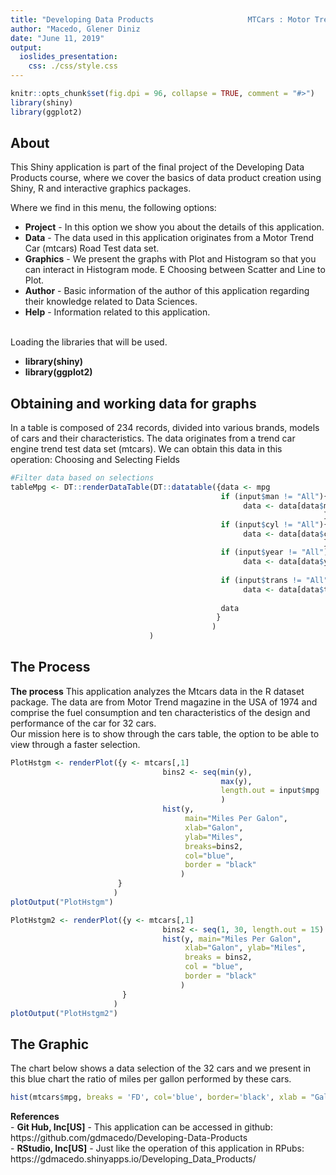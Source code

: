 ```yaml
---
title: "Developing Data Products                     MTCars : Motor Trend Car             São Paulo/Br | 2019 June"
author: "Macedo, Glener Diniz                                                                                                                                                                                                 **Counselors**:                                                                                                                                            - Brian Caffo, Phd;                                                                                                                         - Jeff Leek, Phd;                                                                                                                                               - Roger D. Peng, PhD.                                                                                                                   -"
date: "June 11, 2019"
output:
  ioslides_presentation:
    css: ./css/style.css
---
```

<style type="text/css">
@import url("http://maxcdn.bootstrapcdn.com/bootstrap/3.3.6/css/bootstrap.min.css");
</style>

```r
knitr::opts_chunk$set(fig.dpi = 96, collapse = TRUE, comment = "#>")
library(shiny)
library(ggplot2)
```
## About
<div class = "tabletext">
This Shiny application is part of the final project of the Developing Data Products course, where we cover the basics of data product creation using Shiny, R and interactive graphics packages. 

Where we find in this menu, the following options:

* **Project** - In this option we show you about the details of this application.
* **Data** - The data used in this application originates from a Motor Trend Car (mtcars) Road Test data set.
* **Graphics** - We present the graphs with Plot and Histogram so that you can interact in Histogram mode. E Choosing between Scatter and Line to Plot. 
* **Author** - Basic information of the author of this application regarding their knowledge related to Data Sciences. 
* **Help** - Information related to this application.
</div><br>
<div class = "tabletext">Loading the libraries that will be used.</div>
* **library(shiny)**
* **library(ggplot2)**


## Obtaining and working data for graphs
<div class = "tabletext">
In a table is composed of 234 records, divided into various brands, models of cars and their characteristics.
The data originates from a trend car engine trend test data set (mtcars). We can obtain this data in this operation:
Choosing and Selecting Fields</div>
```r
#Filter data based on selections
tableMpg <- DT::renderDataTable(DT::datatable({data <- mpg
                                               if (input$man != "All"){
                                                    data <- data[data$manufacturer == input$man,]
                                                                      }
                                               if (input$cyl != "All"){
                                                    data <- data[data$cyl == input$cyl,]
                                                                      }
                                               if (input$year != "All"){
                                                    data <- data[data$year == input$year,]
                                                                       }
                                               if (input$trans != "All"){
                                                    data <- data[data$trans == input$trans,]
                                                                        }
                                               data
                                              }
                                             )
                               )
```

## The Process
<div class = "tabletext"><b>The process</b>  This application analyzes the Mtcars data in the R dataset package. The data are from Motor Trend magazine in the USA of 1974 and comprise the fuel consumption and ten characteristics of the design and performance of the car for 32 cars.<br>
Our mission here is to show through the cars table, the option to be able to view through a faster selection.<br>
</div>
```r
PlotHstgm <- renderPlot({y <- mtcars[,1]
                                  bins2 <- seq(min(y), 
                                               max(y), 
                                               length.out = input$mpg
                                               )
                                  hist(y, 
                                       main="Miles Per Galon",
                                       xlab="Galon", 
                                       ylab="Miles",
                                       breaks=bins2, 
                                       col="blue", 
                                       border = "black"
                                      )
                        }
                       )
plotOutput("PlotHstgm")
```
```r
PlotHstgm2 <- renderPlot({y <- mtcars[,1]
                                  bins2 <- seq(1, 30, length.out = 15)  
                                  hist(y, main="Miles Per Galon",
                                       xlab="Galon", ylab="Miles",
                                       breaks = bins2, 
                                       col = "blue", 
                                       border = "black"
                                      )
                         }
                       )
plotOutput("PlotHstgm2")
```

## The Graphic
<div class = "tabletext">
The chart below shows a data selection of the 32 cars and we present in this blue chart the ratio of miles per gallon performed by these cars.</div>
```r
hist(mtcars$mpg, breaks = 'FD', col='blue', border='black', xlab = "Galon", ylab="Miles", main = "Miles Per Galon")
```
<div class = "tablereference">
**References**</BR>
- <B>Git Hub, Inc[US]</B> - This application can be accessed in github:</BR>
https://github.com/gdmacedo/Developing-Data-Products</BR>
- <B>RStudio, Inc[US]</B> - Just like the operation of this application in RPubs:</BR>
https://gdmacedo.shinyapps.io/Developing_Data_Products/</div>
